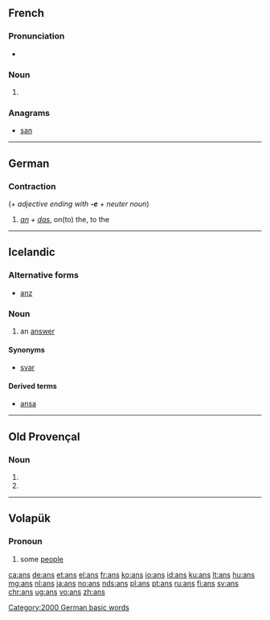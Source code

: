 {{also|ans.}}
==French==

===Pronunciation===
* {{IPA|/ɑ̃/|lang=fr}}

===Noun===
{{head|fr|plural|g=m}}

# {{plural of|an|lang=fr}}

===Anagrams===
* [[san#French|san]]

----

==German==

===Contraction===
{{head|de|contraction}} (+ ''adjective ending with '''-e''' + neuter noun'')

# ''[[an#German|an]] + [[das#German|das]]'', on(to) the, to the

[[Category:2000 German basic words]]

----

==Icelandic==

===Alternative forms===
* {{qualifier|obsolete}} [[anz]]

===Noun===
{{head|is|noun|g=f}}

# {{context|rare|lang=is}} an [[answer]]

====Synonyms====
* {{sense|an answer}} [[svar]] {{g|n}}

====Derived terms====
* [[ansa]]

----

==Old Provençal==

===Noun===
{{head|pro|noun form}} {{g|m-p}}

# {{nominative plural of|an|lang=pro}}
# {{oblique of|an|lang=pro}}

----

==Volapük==

===Pronoun===
{{head|vo|pronoun}}

# some [[people]]

[[ca:ans]]
[[de:ans]]
[[et:ans]]
[[el:ans]]
[[fr:ans]]
[[ko:ans]]
[[io:ans]]
[[id:ans]]
[[ku:ans]]
[[lt:ans]]
[[hu:ans]]
[[mg:ans]]
[[nl:ans]]
[[ja:ans]]
[[no:ans]]
[[nds:ans]]
[[pl:ans]]
[[pt:ans]]
[[ru:ans]]
[[fi:ans]]
[[sv:ans]]
[[chr:ans]]
[[ug:ans]]
[[vo:ans]]
[[zh:ans]]